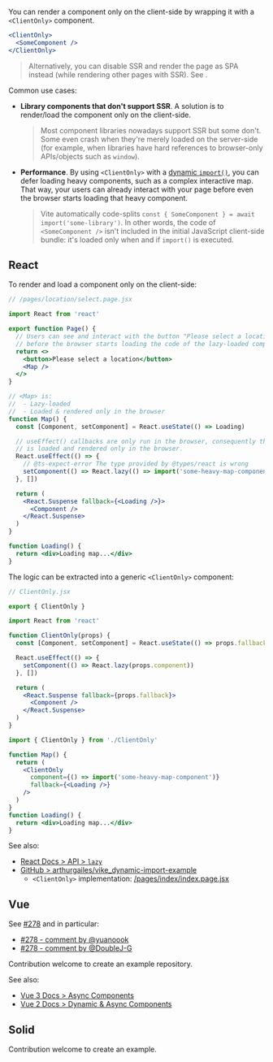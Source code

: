
You can render a component only on the client-side by wrapping it with a `<ClientOnly>` component.

```jsx
<ClientOnly>
  <SomeComponent />
</ClientOnly>
```

> Alternatively, you can disable SSR and render the page as SPA instead (while rendering other pages with SSR). See <Link href="/render-modes" />.

Common use cases:

 - **Library components that don't support SSR**. A solution is to render/load the component only on the client-side.
   > Most component libraries nowadays support SSR but some don't. Some even crash when they're merely loaded on the server-side (for example, when libraries have hard references to browser-only APIs/objects such as `window`).
 - **Performance**. By using `<ClientOnly>` with a [dynamic `import()`](https://developer.mozilla.org/en-US/docs/Web/JavaScript/Reference/Operators/import), you can defer loading heavy components, such as a complex interactive map. That way, your users can already interact with your page before even the browser starts loading that heavy component.
   > Vite automatically code-splits `const { SomeComponent } = await import('some-library')`. In other words, the code of `<SomeComponent />` isn't included in the initial JavaScript client-side bundle: it's loaded only when and if `import()` is executed.


## React

To render and load a component only on the client-side:

```jsx
// /pages/location/select.page.jsx

import React from 'react'

export function Page() {
  // Users can see and interact with the button "Please select a location"
  // before the browser starts loading the code of the lazy-loaded component.
  return <>
    <button>Please select a location</button>
    <Map />
  </>
}

// <Map> is:
//  - Lazy-loaded
//  - Loaded & rendered only in the browser
function Map() {
  const [Component, setComponent] = React.useState(() => Loading)

  // useEffect() callbacks are only run in the browser, consequently the map component
  // is loaded and rendered only in the browser.
  React.useEffect(() => {
    // @ts-expect-error The type provided by @types/react is wrong
    setComponent(() => React.lazy(() => import('some-heavy-map-component')))
  }, [])

  return (
    <React.Suspense fallback={<Loading />}>
      <Component />
    </React.Suspense>
  )
}

function Loading() {
  return <div>Loading map...</div>
}
```

The logic can be extracted into a generic `<ClientOnly>` component:

```jsx
// ClientOnly.jsx

export { ClientOnly }

import React from 'react'

function ClientOnly(props) {
  const [Component, setComponent] = React.useState(() => props.fallback)

  React.useEffect(() => {
    setComponent(() => React.lazy(props.component))
  }, [])

  return (
    <React.Suspense fallback={props.fallback}>
      <Component />
    </React.Suspense>
  )
}
```
```jsx
import { ClientOnly } from './ClientOnly'

function Map() {
  return (
    <ClientOnly
      component={() => import('some-heavy-map-component')}
      fallback={<Loading />}
    />
  )
}
function Loading() {
  return <div>Loading map...</div>
}
```

See also:
 - [React Docs > API > `lazy`](https://react.dev/reference/react/lazy)
 - [GitHub > arthurgailes/vike_dynamic-import-example](https://github.com/arthurgailes/vike_dynamic-import-example)
   - `<ClientOnly>` implementation: [/pages/index/index.page.jsx](https://github.com/arthurgailes/vike_dynamic-import-example/blob/ecf7cda9beac5cae7b0eb642bd77d25f71e0f2e5/pages/index/index.page.jsx#L20-L35)


## Vue

See [#278](https://github.com/vikejs/vike/issues/278) and in particular:
 - [#278 - comment by @yuanoook](https://github.com/vikejs/vike/issues/278#issuecomment-1597251907)
 - [#278 - comment by @DoubleJ-G](https://github.com/vikejs/vike/issues/278#issuecomment-1072952681)

Contribution welcome to create an example repository.

See also:
 - [Vue 3 Docs > Async Components](https://vuejs.org/guide/components/async.html)
 - [Vue 2 Docs > Dynamic & Async Components](https://v2.vuejs.org/v2/guide/components-dynamic-async.html)


## Solid

Contribution welcome to create an example.
